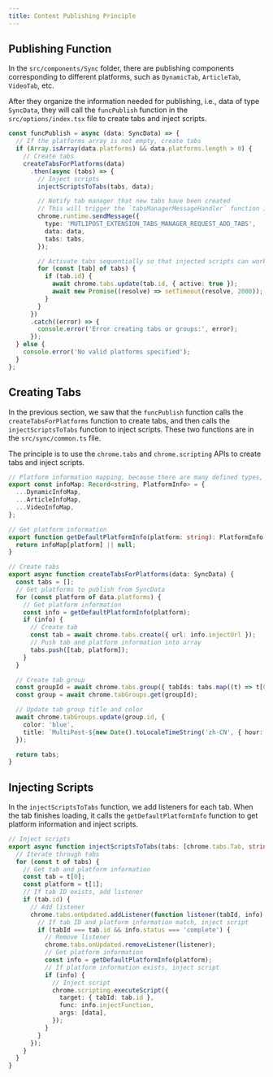 ```yaml
---
title: Content Publishing Principle
---
```


## Publishing Function

In the `src/components/Sync` folder, there are publishing components corresponding to different platforms, such as `DynamicTab`, `ArticleTab`, `VideoTab`, etc.

After they organize the information needed for publishing, i.e., data of type `SyncData`, they will call the `funcPublish` function in the `src/options/index.tsx` file to create tabs and inject scripts.

```ts
const funcPublish = async (data: SyncData) => {
  // If the platforms array is not empty, create tabs
  if (Array.isArray(data.platforms) && data.platforms.length > 0) {
    // Create tabs
    createTabsForPlatforms(data)
      .then(async (tabs) => {
        // Inject scripts
        injectScriptsToTabs(tabs, data);

        // Notify tab manager that new tabs have been created
        // This will trigger the `tabsManagerMessageHandler` function in `src/background/services/tabs.ts`
        chrome.runtime.sendMessage({
          type: 'MUTLIPOST_EXTENSION_TABS_MANAGER_REQUEST_ADD_TABS',
          data: data,
          tabs: tabs,
        });

        // Activate tabs sequentially so that injected scripts can work properly
        for (const [tab] of tabs) {
          if (tab.id) {
            await chrome.tabs.update(tab.id, { active: true });
            await new Promise((resolve) => setTimeout(resolve, 2000));
          }
        }
      })
      .catch((error) => {
        console.error('Error creating tabs or groups:', error);
      });
  } else {
    console.error('No valid platforms specified');
  }
};
```

## Creating Tabs

In the previous section, we saw that the `funcPublish` function calls the `createTabsForPlatforms` function to create tabs, and then calls the `injectScriptsToTabs` function to inject scripts. These two functions are in the `src/sync/common.ts` file.

The principle is to use the `chrome.tabs` and `chrome.scripting` APIs to create tabs and inject scripts.

```ts
// Platform information mapping, because there are many defined types, it's split into multiple files: article.ts, dynamic.ts, video.ts
export const infoMap: Record<string, PlatformInfo> = {
  ...DynamicInfoMap,
  ...ArticleInfoMap,
  ...VideoInfoMap,
};

// Get platform information
export function getDefaultPlatformInfo(platform: string): PlatformInfo | null {
  return infoMap[platform] || null;
}

// Create tabs
export async function createTabsForPlatforms(data: SyncData) {
  const tabs = [];
  // Get platforms to publish from SyncData
  for (const platform of data.platforms) {
    // Get platform information
    const info = getDefaultPlatformInfo(platform);
    if (info) {
      // Create tab
      const tab = await chrome.tabs.create({ url: info.injectUrl });
      // Push tab and platform information into array
      tabs.push([tab, platform]);
    }
  }

  // Create tab group
  const groupId = await chrome.tabs.group({ tabIds: tabs.map((t) => t[0].id!) });
  const group = await chrome.tabGroups.get(groupId);

  // Update tab group title and color
  await chrome.tabGroups.update(group.id, {
    color: 'blue',
    title: `MultiPost-${new Date().toLocaleTimeString('zh-CN', { hour: '2-digit', minute: '2-digit' })}`,
  });

  return tabs;
}
```

## Injecting Scripts

In the `injectScriptsToTabs` function, we add listeners for each tab. When the tab finishes loading, it calls the `getDefaultPlatformInfo` function to get platform information and inject scripts.

```ts
// Inject scripts
export async function injectScriptsToTabs(tabs: [chrome.tabs.Tab, string][], data: SyncData) {
  // Iterate through tabs
  for (const t of tabs) {
    // Get tab and platform information
    const tab = t[0];
    const platform = t[1];
    // If tab ID exists, add listener
    if (tab.id) {
      // Add listener
      chrome.tabs.onUpdated.addListener(function listener(tabId, info) {
        // If tab ID and platform information match, inject script
        if (tabId === tab.id && info.status === 'complete') {
          // Remove listener
          chrome.tabs.onUpdated.removeListener(listener);
          // Get platform information
          const info = getDefaultPlatformInfo(platform);
          // If platform information exists, inject script
          if (info) {
            // Inject script
            chrome.scripting.executeScript({
              target: { tabId: tab.id },
              func: info.injectFunction,
              args: [data],
            });
          }
        }
      });
    }
  }
}
``` 